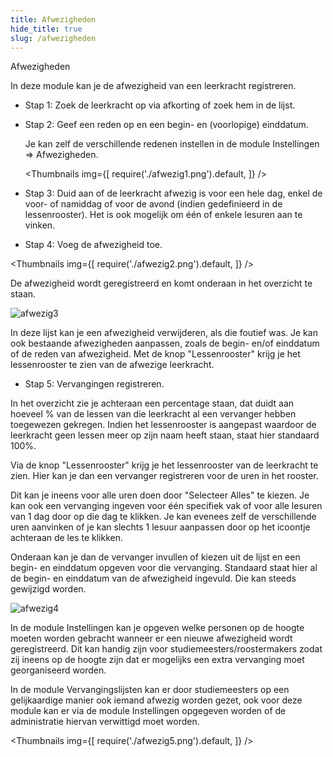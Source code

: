 ```yaml
---
title: Afwezigheden
hide_title: true
slug: /afwezigheden
---
```


<ImageTitle img="sick.png">Afwezigheden</ImageTitle>

In deze module kan je de afwezigheid van een leerkracht registreren.

- Stap 1: Zoek de leerkracht op via afkorting of zoek hem in de lijst.
- Stap 2: Geef een reden op en een begin- en (voorlopige) einddatum. 

  Je kan zelf de verschillende redenen instellen in de module Instellingen => Afwezigheden.

  <Thumbnails img={[
    require('./afwezig1.png').default, 
  ]} />

- Stap 3: Duid aan of de leerkracht afwezig is voor een hele dag, enkel de voor- of namiddag of voor de avond (indien gedefinieerd in de lessenrooster). Het is ook mogelijk om één of enkele lesuren aan te vinken. 
- Stap 4: Voeg de afwezigheid toe.

<Thumbnails img={[
    require('./afwezig2.png').default, 
  ]} />

De afwezigheid wordt geregistreerd en komt onderaan in het overzicht te staan.

![afwezig3](./afwezig3.png)

In deze lijst kan je een afwezigheid verwijderen, als die foutief was.
Je kan ook bestaande afwezigheden aanpassen, zoals de begin- en/of einddatum of de reden van afwezigheid.
Met de knop "Lessenrooster" krijg je het lessenrooster te zien van de afwezige leerkracht. 

- Stap 5: Vervangingen registreren.

In het overzicht zie je achteraan een percentage staan, dat duidt aan hoeveel % van de lessen van die leerkracht al een vervanger hebben toegewezen gekregen.
Indien het lessenrooster is aangepast waardoor de leerkracht geen lessen meer op zijn naam heeft staan, staat hier standaard 100%.

Via de knop "Lessenrooster" krijg je het lessenrooster van de leerkracht te zien. Hier kan je dan een vervanger registreren voor de uren in het rooster.

Dit kan je ineens voor alle uren doen door "Selecteer Alles" te kiezen. Je kan ook een vervanging ingeven voor één specifiek vak of voor alle lesuren van 1 dag door op die dag te klikken.
Je kan evenees zelf de verschillende uren aanvinken of je kan slechts 1 lesuur aanpassen door op het icoontje achteraan de les te klikken.

Onderaan kan je dan de vervanger invullen of kiezen uit de lijst en een begin- en einddatum opgeven voor die vervanging. Standaard staat hier al de begin- en einddatum van de afwezigheid ingevuld. Die kan steeds gewijzigd worden. 

![afwezig4](./afwezig4.png)


In de module Instellingen kan je opgeven welke personen op de hoogte moeten worden gebracht wanneer er een nieuwe afwezigheid wordt geregistreerd.
Dit kan handig zijn voor studiemeesters/roostermakers zodat zij ineens op de hoogte zijn dat er mogelijks een extra vervanging moet georganiseerd worden.

In de module Vervangingslijsten kan er door studiemeesters op een gelijkaardige manier ook iemand afwezig worden gezet, ook voor deze module kan er via de module Instellingen opgegeven worden of de administratie hiervan verwittigd moet worden.

<Thumbnails img={[
    require('./afwezig5.png').default, 
  ]} />